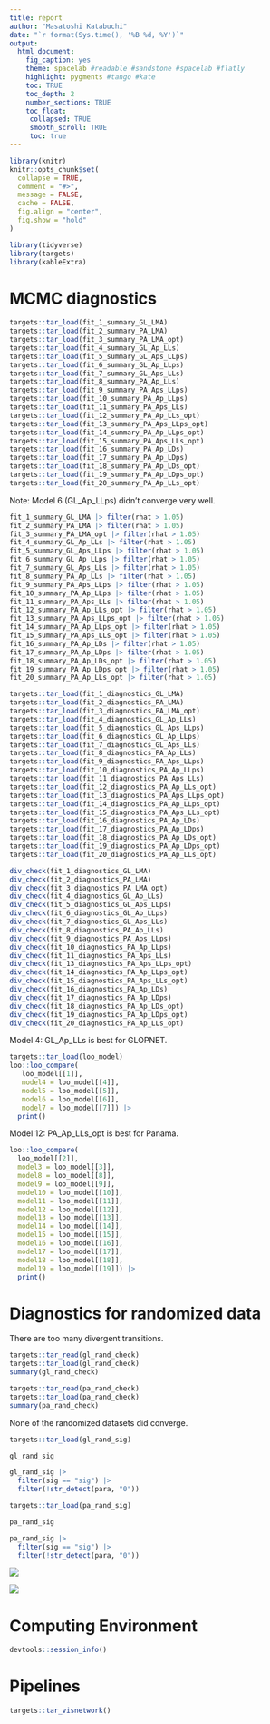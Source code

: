 ```yaml
---
title: report
author: "Masatoshi Katabuchi"
date: "`r format(Sys.time(), '%B %d, %Y')`"
output:
  html_document:
    fig_caption: yes
    theme: spacelab #readable #sandstone #spacelab #flatly
    highlight: pygments #tango #kate
    toc: TRUE
    toc_depth: 2
    number_sections: TRUE
    toc_float:
     collapsed: TRUE
     smooth_scroll: TRUE
     toc: true
---
```


```r
library(knitr)
knitr::opts_chunk$set(
  collapse = TRUE,
  comment = "#>",
  message = FALSE,
  cache = FALSE,
  fig.align = "center",
  fig.show = "hold"
)
```

```r
library(tidyverse)
library(targets)
library(kableExtra)
```

# MCMC diagnostics

```r
targets::tar_load(fit_1_summary_GL_LMA)
targets::tar_load(fit_2_summary_PA_LMA)
targets::tar_load(fit_3_summary_PA_LMA_opt)
targets::tar_load(fit_4_summary_GL_Ap_LLs)
targets::tar_load(fit_5_summary_GL_Aps_LLps)
targets::tar_load(fit_6_summary_GL_Ap_LLps)
targets::tar_load(fit_7_summary_GL_Aps_LLs)
targets::tar_load(fit_8_summary_PA_Ap_LLs)
targets::tar_load(fit_9_summary_PA_Aps_LLps)
targets::tar_load(fit_10_summary_PA_Ap_LLps)
targets::tar_load(fit_11_summary_PA_Aps_LLs)
targets::tar_load(fit_12_summary_PA_Ap_LLs_opt)
targets::tar_load(fit_13_summary_PA_Aps_LLps_opt)
targets::tar_load(fit_14_summary_PA_Ap_LLps_opt)
targets::tar_load(fit_15_summary_PA_Aps_LLs_opt)
targets::tar_load(fit_16_summary_PA_Ap_LDs)
targets::tar_load(fit_17_summary_PA_Ap_LDps)
targets::tar_load(fit_18_summary_PA_Ap_LDs_opt)
targets::tar_load(fit_19_summary_PA_Ap_LDps_opt)
targets::tar_load(fit_20_summary_PA_Ap_LLs_opt)
```

Note: Model 6 (GL_Ap_LLps) didn't converge very well.

```r
fit_1_summary_GL_LMA |> filter(rhat > 1.05)
fit_2_summary_PA_LMA |> filter(rhat > 1.05)
fit_3_summary_PA_LMA_opt |> filter(rhat > 1.05)
fit_4_summary_GL_Ap_LLs |> filter(rhat > 1.05)
fit_5_summary_GL_Aps_LLps |> filter(rhat > 1.05)
fit_6_summary_GL_Ap_LLps |> filter(rhat > 1.05)
fit_7_summary_GL_Aps_LLs |> filter(rhat > 1.05)
fit_8_summary_PA_Ap_LLs |> filter(rhat > 1.05)
fit_9_summary_PA_Aps_LLps |> filter(rhat > 1.05)
fit_10_summary_PA_Ap_LLps |> filter(rhat > 1.05)
fit_11_summary_PA_Aps_LLs |> filter(rhat > 1.05)
fit_12_summary_PA_Ap_LLs_opt |> filter(rhat > 1.05)
fit_13_summary_PA_Aps_LLps_opt |> filter(rhat > 1.05)
fit_14_summary_PA_Ap_LLps_opt |> filter(rhat > 1.05)
fit_15_summary_PA_Aps_LLs_opt |> filter(rhat > 1.05)
fit_16_summary_PA_Ap_LDs |> filter(rhat > 1.05)
fit_17_summary_PA_Ap_LDps |> filter(rhat > 1.05)
fit_18_summary_PA_Ap_LDs_opt |> filter(rhat > 1.05)
fit_19_summary_PA_Ap_LDps_opt |> filter(rhat > 1.05)
fit_20_summary_PA_Ap_LLs_opt |> filter(rhat > 1.05)
```



```r
targets::tar_load(fit_1_diagnostics_GL_LMA)
targets::tar_load(fit_2_diagnostics_PA_LMA)
targets::tar_load(fit_3_diagnostics_PA_LMA_opt)
targets::tar_load(fit_4_diagnostics_GL_Ap_LLs)
targets::tar_load(fit_5_diagnostics_GL_Aps_LLps)
targets::tar_load(fit_6_diagnostics_GL_Ap_LLps)
targets::tar_load(fit_7_diagnostics_GL_Aps_LLs)
targets::tar_load(fit_8_diagnostics_PA_Ap_LLs)
targets::tar_load(fit_9_diagnostics_PA_Aps_LLps)
targets::tar_load(fit_10_diagnostics_PA_Ap_LLps)
targets::tar_load(fit_11_diagnostics_PA_Aps_LLs)
targets::tar_load(fit_12_diagnostics_PA_Ap_LLs_opt)
targets::tar_load(fit_13_diagnostics_PA_Aps_LLps_opt)
targets::tar_load(fit_14_diagnostics_PA_Ap_LLps_opt)
targets::tar_load(fit_15_diagnostics_PA_Aps_LLs_opt)
targets::tar_load(fit_16_diagnostics_PA_Ap_LDs)
targets::tar_load(fit_17_diagnostics_PA_Ap_LDps)
targets::tar_load(fit_18_diagnostics_PA_Ap_LDs_opt)
targets::tar_load(fit_19_diagnostics_PA_Ap_LDps_opt)
targets::tar_load(fit_20_diagnostics_PA_Ap_LLs_opt)
```

```r
div_check(fit_1_diagnostics_GL_LMA)
div_check(fit_2_diagnostics_PA_LMA)
div_check(fit_3_diagnostics_PA_LMA_opt)
div_check(fit_4_diagnostics_GL_Ap_LLs)
div_check(fit_5_diagnostics_GL_Aps_LLps)
div_check(fit_6_diagnostics_GL_Ap_LLps)
div_check(fit_7_diagnostics_GL_Aps_LLs)
div_check(fit_8_diagnostics_PA_Ap_LLs)
div_check(fit_9_diagnostics_PA_Aps_LLps)
div_check(fit_10_diagnostics_PA_Ap_LLps)
div_check(fit_11_diagnostics_PA_Aps_LLs)
div_check(fit_13_diagnostics_PA_Aps_LLps_opt)
div_check(fit_14_diagnostics_PA_Ap_LLps_opt)
div_check(fit_15_diagnostics_PA_Aps_LLs_opt)
div_check(fit_16_diagnostics_PA_Ap_LDs)
div_check(fit_17_diagnostics_PA_Ap_LDps)
div_check(fit_18_diagnostics_PA_Ap_LDs_opt)
div_check(fit_19_diagnostics_PA_Ap_LDps_opt)
div_check(fit_20_diagnostics_PA_Ap_LLs_opt)
```

Model 4: GL_Ap_LLs is best for GLOPNET.

```r
targets::tar_load(loo_model)
loo::loo_compare(
   loo_model[[1]],
   model4 = loo_model[[4]],
   model5 = loo_model[[5]],
   model6 = loo_model[[6]],
   model7 = loo_model[[7]]) |>
  print()
```

Model 12: PA_Ap_LLs_opt is best for Panama.

```r
loo::loo_compare(
  loo_model[[2]],
  model3 = loo_model[[3]],
  model8 = loo_model[[8]],
  model9 = loo_model[[9]],
  model10 = loo_model[[10]],
  model11 = loo_model[[11]],
  model12 = loo_model[[12]],
  model13 = loo_model[[13]],
  model14 = loo_model[[14]],
  model15 = loo_model[[15]],
  model16 = loo_model[[16]],
  model17 = loo_model[[17]],
  model18 = loo_model[[18]],
  model19 = loo_model[[19]]) |>
  print()
```


# Diagnostics for randomized data

There are too many divergent transitions.

```r
targets::tar_read(gl_rand_check)
targets::tar_load(gl_rand_check)
summary(gl_rand_check)

targets::tar_read(pa_rand_check)
targets::tar_load(pa_rand_check)
summary(pa_rand_check)
```


None of the randomized datasets did converge.

```r
targets::tar_load(gl_rand_sig)

gl_rand_sig

gl_rand_sig |>
  filter(sig == "sig") |>
  filter(!str_detect(para, "0"))
```

```r
targets::tar_load(pa_rand_sig)

pa_rand_sig

pa_rand_sig |>
  filter(sig == "sig") |>
  filter(!str_detect(para, "0"))
```

![](figs/coef_rand.png)

![](figs/coef_rand_pa.png)

# Computing Environment

```r
devtools::session_info()
```

# Pipelines

```r
targets::tar_visnetwork()
```
